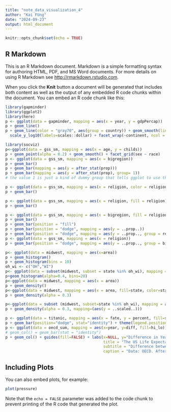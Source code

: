 ```yaml
---
title: "note_data_visualization_4"
author: "Kai FUng"
date: "2024-09-23"
output: html_document
---
```


```r
knitr::opts_chunk$set(echo = TRUE)
```

## R Markdown

This is an R Markdown document. Markdown is a simple formatting syntax for authoring HTML, PDF, and MS Word documents. For more details on using R Markdown see <http://rmarkdown.rstudio.com>.

When you click the **Knit** button a document will be generated that includes both content as well as the output of any embedded R code chunks within the document. You can embed an R code chunk like this:

```r
library(gapminder)
library(ggplot2)
library(here)
p <- ggplot(data = gapminder, mapping = aes(x = year, y = gdpPercap))
p + geom_line()
p + geom_line(color = "gray70", aes(group = country)) + geom_smooth(linewidth = 1.1, method = "loess", se = FALSE) + 
  scale_y_log10(labels=scales::dollar) + facet_wrap(~continent, ncol = 5) + labs(x = "Year", y = "GDP per Capita", title = "GDP per capita on Five Continents")
```
```r
library(socviz)
p<-ggplot(data = gss_sm, mapping = aes(x = age, y = childs))
p + geom_point(alpha = 0.2) + geom_smooth() + facet_grid(sex ~ race)
p <- ggplot(data = gss_sm, mapping = aes(x = bigregion))
p + geom_bar()
p + geom_bar(mapping = aes(y = after_stat(prop)))
p + geom_bar(mapping = aes(y = after_stat(prop), group= 1))
# the value 1 is just a kind of dummy group that tells ggplot to use the whole dataset when establishing the denominator for its prop calculations

p <- ggplot(data = gss_sm, mapping = aes(x = religion, color = religion))
p + geom_bar()

p <- ggplot(data = gss_sm, mapping = aes(x = religion, fill = religion))
p + geom_bar()

```

```r
p <- ggplot(data = gss_sm, mapping = aes(x = bigregion, fill = religion))
p + geom_bar()
p + geom_bar(position = "fill")
p + geom_bar(position = "dodge", mapping = aes(y = ..prop..))
p + geom_bar(position = "dodge", mapping = aes(y = ..prop.., group = religion))
p <- ggplot(data = gss_sm, mapping = aes(x = religion))
p + geom_bar(position = "dodge", mapping = aes(y = ..prop.., group = bigregion)) + facet_wrap(~bigregion, ncol = 2)
```
``` r
p<- ggplot(data = midwest, mapping = aes(x=area))
p + geom_histogram()
p + geom_histogram(bins = 10)
oh_wi <- c("OH","WI")
p<- ggplot(data = subset(midwest, subset = state %in% oh_wi), mapping = aes(x = percollege, fill=state))
p+geom_histogram(alpha=0.4, bins=20)
p<-ggplot(data = midwest, mapping = aes(x = area))
p + geom_density()
p<-ggplot(data = midwest, mapping = aes(x = area, fill=state, color=state))
p + geom_density(alpha = 0.3)

p<-ggplot(data = subset (midwest, subset=state %in% oh_wi), mapping = aes(x = area, fill=state, color=state))
p + geom_density(alpha = 0.3, mapping=(aes(y = ..scaled..)))
```
```r
p <- ggplot(data = titanic, mapping = aes(x = fate, y = percent, fill=sex))
p + geom_bar(position="dodge", stat="identity") + theme(legend.position = "top")
p <- ggplot(data = oecd_sum, mapping = aes(x=year, y=diff, fill=hi_lo))
# geom_col() = geom_bar(stat = "identity")
p + geom_col() + guides(fill=FALSE) + labs(x=NULL, y="Difference in Years", 
                                           title = "The US Life Expectancy Gap", 
                                           subtitle = "Difference between US and OECD average life expectancies, 1960-2015", 
                                           caption = "Data: OECD. After a chart by Christopher Ingraham, Washington Post, December 27th, 2017")
```
## Including Plots

You can also embed plots, for example:

```r
plot(pressure)
```

Note that the `echo = FALSE` parameter was added to the code chunk to prevent printing of the R code that generated the plot.
